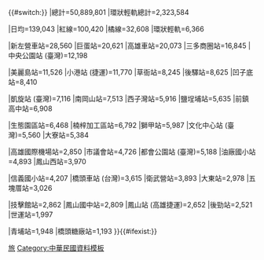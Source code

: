 {{#switch:{{{station|{{PAGENAME}}}}}<!--盡量用年均資料，畢竟月均資料起伏過大不準-->
<!--更新本表時，請一併更新[[Template:KMRT ridership/rank]]、[[Template:KMRT ridership/date]]、Template:KMRT ridership/percent-->
<!--此為全年總計-->
|總計=50,889,801
|環狀輕軌總計=2,323,584

|日均=139,043<!--含環狀輕軌-->
|紅線=100,420
|橘線=32,608
|環狀輕軌=6,366

|新左營車站=28,560
|巨蛋站=20,621
|高雄車站=20,073
|三多商圈站=16,845
|中央公園站 (臺灣)=12,198

|美麗島站=11,526
|小港站 (捷運)=11,770
|草衙站=8,245
|後驛站=8,625
|凹子底站=8,410

|凱旋站 (臺灣)=7,116
|南岡山站=7,513
|西子灣站=5,916
|鹽埕埔站=5,635
|前鎮高中站=6,908

|生態園區站=6,468
|楠梓加工區站=6,792
|獅甲站=5,987
|文化中心站 (臺灣)=5,560
|大寮站=5,384

|高雄國際機場站=2,850
|市議會站=4,726
|都會公園站 (臺灣)=5,188
|油廠國小站=4,893
|鳳山西站=3,970

|信義國小站=4,207
|橋頭車站 (台灣)=3,615
|衛武營站=3,893
|大東站=2,978
|五塊厝站=3,026

|技擊館站=2,862
|鳳山國中站=2,809
|鳳山站 (高雄捷運)=2,652
|後勁站=2,521
|世運站=1,997

|青埔站=1,948
|橋頭糖廠站=1,193
}}{{#ifexist:{{{station}}}}}<noinclude>
{{Documentation}}

[[Category:高雄捷運模板|旅]]
[[Category:中華民國資料模板]]
</noinclude>